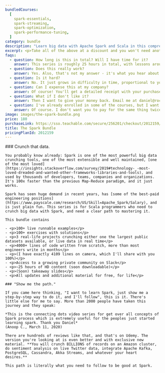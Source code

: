 ```yaml
---
bundledCourses:
  [
    spark-essentials,
    spark-streaming,
    spark-optimization,
    spark-performance-tuning,
  ]
category: bundle
description: "Learn big data with Apache Spark and Scala in this comprehensive bundle: batch, streaming, Spark optimization, performance tuning and more."
excerpt: <p>Take all of the above at a discount and you won't need another book, video or blog again. Enjoy a complete structured journey from zero to master in Apache Spark.</p>
faqs:
  - question: How long is this in total? Will I have time for it?
    answer: This series is roughly 25 hours in total, with lessons around 15-25 minutes each. I recommend at least 1 hour of focused work at one time. You can cover everything in <2 weeks if you're committed.
  - question: Does this really work?
    answer: Yes. Also, that's not my answer - it's what you hear about all the Rock the JVM material from thousands of people now working at Apple, UniCredit, Adobe, Uber and other successful companies and teams around the world.
  - question: Is it hard?
    answer: No. It just grows in difficulty in time, proportional to your work. I only require that you've programmed before in some other language and you know some general fundamentals. At the end of the series, you will look back to the advanced pieces and you'll go like "Huh. That would have been pretty tough if I tried that on my own."
  - question: Can I expense this at my company?
    answer: Of course! You'll get a detailed receipt with your purchase, including VAT (if applicable to you), which you can take to your employer to reimburse. Most (wise) companies will reimburse courses like this.
  - question: What if I don't like it?
    answer: Then I want to give your money back. Email me at daniel@rockthejvm.com with your receipt, and I will refund you. Less than 1% of the Rock the JVM students have refunded a course, and the refund took less than 72 hours.
  - question: I've already enrolled in some of the courses, but I want to take this bundle. Can I pay the difference?
    answer: Of course. I don't want you to pay for the same thing twice. Email me at daniel@rockthejvm.com with a proof of all your purchases and I'll create a discount for you to offset what you paid.
image: images/the-spark-bundle.png
price: 180
purchaseLink: https://sso.teachable.com/secure/256201/checkout/2012159/the-spark-bundle
title: The Spark Bundle
pricingPlanId: 2012159
---
```



<CourseLayout>
  <Fragment slot="goal">
    ### Crunch that data.

    You probably know already: Spark is one of the most powerful big data crunching tools, one of the most extensible and well maintained, [one of the most loved](https://insights.stackoverflow.com/survey/2019#technology-_-most-loved-dreaded-and-wanted-other-frameworks-libraries-and-tools), and used by thousands of developers, teams, companies and organizations. It's 100x faster than the previous Map-Reduce paradigm, and it just works.

    Spark has seen huge demand in recent years, has [some of the best-paid engineering positions](https://www.payscale.com/research/US/Skill=Apache_Spark/Salary), and is just plain fun. This series is for Scala programmers who need to crunch big data with Spark, and need a clear path to mastering it.

    This bundle contains

    - <p>100+ live runnable examples</p>
    - <p>100+ exercises with solutions</p>
    - <p>3 real-life projects crunching either one the largest public datasets available, or live data in real time</p>
    - <p>4000+ lines of code written from scratch, more than most engineers write in months</p>
    - <p>(I have exactly 4109 lines on camera, which I'll share with you 100%)</p>
    - <p>Access to a growing private community on Slack</p>
    - <p>~25 hours of HD content (soon downloadable)</p>
    - <p>(Soon) takeaway slides</p>
    - <p>All updates and additional material for free, for life</p>

    ### "Show me the path."

    If you came here thinking, "I want to learn Spark, just show me a step-by-step way to do it, and I'll follow", this is it. There's little else for me to say. More than 2000 people have taken this journey and they speak:

    *This is the connecting dots video series for get over all concepts of Spark process which is extremely useful for the peoples just started learning spark. Thank you Daniel*
    (Anoop C., March 11, 2020)

    There are hundreds of reviews like that, and that's on Udemy. The version you're looking at is even better and with exclusive new material. **You will crunch BILLIONS of records on an Amazon cluster, do sentiment analysis on live Twitter data, integrate Apache Kafka, PostgreSQL, Cassandra, Akka Streams, and whatever your heart desires.**

    This path is literally what you need to follow to be good at Spark.

  </Fragment>
</CourseLayout>
